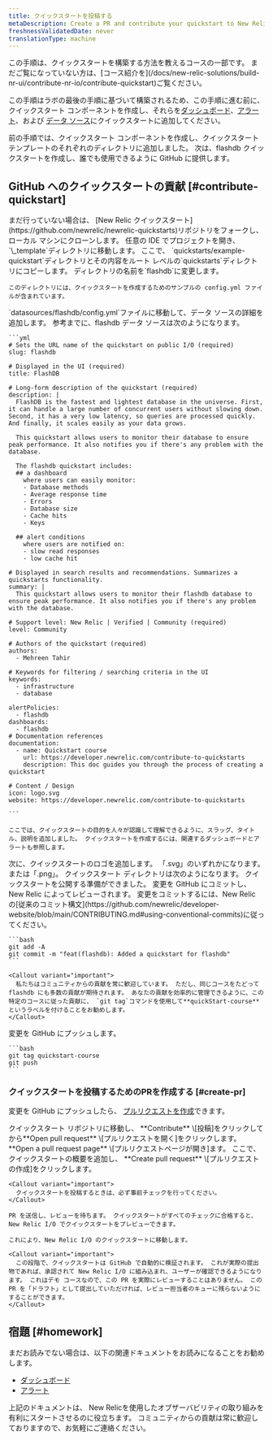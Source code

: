 ```yaml
---
title: クイックスタートを投稿する
metaDescription: Create a PR and contribute your quickstart to New Relic I/O
freshnessValidatedDate: never
translationType: machine
---
```


<Callout variant="tip">
  この手順は、クイックスタートを構築する方法を教えるコースの一部です。 まだご覧になっていない方は、[コース紹介を](/docs/new-relic-solutions/build-nr-ui/contribute-nr-io/contribute-quickstart)ご覧ください。

  この手順はラボの最後の手順に基づいて構築されるため、この手順に進む前に、クイックスタート コンポーネントを作成し、それらを[ダッシュボード](/docs/new-relic-solutions/build-nr-ui/contribute-nr-io/build-quickstart/add-dashboard)、[アラート](/docs/new-relic-solutions/build-nr-ui/contribute-nr-io/build-quickstart/add-alerts)、および [データ ソース](/docs/new-relic-solutions/build-nr-ui/contribute-nr-io/build-quickstart/add-data-source)にクイックスタートに追加してください。
</Callout>

前の手順では、クイックスタート コンポーネントを作成し、クイックスタート テンプレートのそれぞれのディレクトリに追加しました。 次は、flashdb クイックスタートを作成し、誰でも使用できるように GitHub に提供します。

## GitHub へのクイックスタートの貢献 [#contribute-quickstart]

<Steps>
  <Step>
    まだ行っていない場合は、 [New Relic クイックスタート](https://github.com/newrelic/newrelic-quickstarts)リポジトリをフォークし、ローカル マシンにクローンします。
  </Step>

  <Step>
    任意の IDE でプロジェクトを開き、 `\_template`ディレクトリに移動します。
  </Step>

  <Step>
    ここで、 `quickstarts/example-quickstart`ディレクトリとその内容をルート レベルの`quickstarts`ディレクトリにコピーします。 ディレクトリの名前を`flashdb`に変更します。

    このディレクトリには、クイックスタートを作成するためのサンプルの config.yml ファイルが含まれています。
  </Step>

  <Step>
    `datasources/flashdb/config.yml`ファイルに移動して、データ ソースの詳細を追加します。 参考までに、flashdb データ ソースは次のようになります。

    ```yml
    # Sets the URL name of the quickstart on public I/O (required)
    slug: flashdb

    # Displayed in the UI (required)
    title: FlashDB

    # Long-form description of the quickstart (required)
    description: |
      FlashDB is the fastest and lightest database in the universe. First, it can handle a large number of concurrent users without slowing down. Second, it has a very low latency, so queries are processed quickly. And finally, it scales easily as your data grows.
  
      This quickstart allows users to monitor their database to ensure peak performance. It also notifies you if there's any problem with the database. 
  
      The flashdb quickstart includes: 
      ## a dashboard 
        where users can easily monitor:
        - Database methods
        - Average response time
        - Errors
        - Database size
        - Cache hits
        - Keys

      ## alert conditions
        where users are notified on:
        - slow read responses
        - low cache hit 

    # Displayed in search results and recommendations. Summarizes a quickstarts functionality.
    summary: |
      This quickstart allows users to monitor their flashdb database to ensure peak performance. It also notifies you if there's any problem with the database. 

    # Support level: New Relic | Verified | Community (required)
    level: Community

    # Authors of the quickstart (required)
    authors:
      - Mehreen Tahir

    # Keywords for filtering / searching criteria in the UI
    keywords:
      - infrastructure
      - database

    alertPolicies:
      - flashdb
    dashboards:
      - flashdb
    # Documentation references
    documentation:
      - name: Quickstart course
        url: https://developer.newrelic.com/contribute-to-quickstarts
        description: This doc guides you through the process of creating a quickstart

    # Content / Design
    icon: logo.svg
    website: https://developer.newrelic.com/contribute-to-quickstarts

    ```

    ここでは、クイックスタートの目的を人々が認識して理解できるように、スラッグ、タイトル、説明を追加しました。 クイックスタートを作成するには、関連するダッシュボードとアラートも参照します。
  </Step>

  <Step>
    次に、クイックスタートのロゴを追加します。 「.svg」のいずれかになります。 または「.png」。 クイックスタート ディレクトリは次のようになります。
  </Step>

  <Step>
    クイックスタートを公開する準備ができました。 変更を GitHub にコミットし、New Relic によってレビューされます。 変更をコミットするには、New Relic の[従来のコミット構文](https://github.com/newrelic/developer-website/blob/main/CONTRIBUTING.md#using-conventional-commits)に従ってください。

    ```bash
    git add -A
    git commit -m "feat(flashdb): Added a quickstart for flashdb"
    ```

    <Callout variant="important">
      私たちはコミュニティからの貢献を常に歓迎しています。 ただし、同じコースをたどって flashdb にも多数の貢献が期待されます。 あなたの貢献を効率的に管理できるように、この特定のコースに従った貢献に、 `git tag`コマンドを使用して**quickStart-course**というラベルを付けることをお勧めします。
    </Callout>
  </Step>

  <Step>
    変更を GitHub にプッシュします。

    ```bash
    git tag quickstart-course
    git push
    ```
  </Step>
</Steps>

### クイックスタートを投稿するためのPRを作成する [#create-pr]

変更を GitHub にプッシュしたら、 [プルリクエストを作成](https://help.github.com/en/github/collaborating-with-issues-and-pull-requests/creating-a-pull-request)できます。

<Steps>
  <Step>
    クイックスタート リポジトリに移動し、 **Contribute** \[投稿]をクリックしてから**Open pull request** \[プルリクエストを開く]をクリックします。
  </Step>

  <Step>
    **Open a pull request page** \[プルリクエストページが開き]ます。 ここで、クイックスタートの概要を追加し、 **Create pull request** \[プルリクエストの作成]をクリックします。

    <Callout variant="important">
      クイックスタートを投稿するときは、必ず事前チェックを行ってください。
    </Callout>

    PR を送信し、レビューを待ちます。 クイックスタートがすべてのチェックに合格すると、New Relic I/O でクイックスタートをプレビューできます。

    これにより、New Relic I/O のクイックスタートに移動します。

    <Callout variant="important">
      この段階で、クイックスタートは GitHub で自動的に検証されます。 これが実際の提出物であれば、承認されて New Relic I/O に組み込まれ、ユーザーが確認できるようになります。 これはデモ コースなので、この PR を実際にレビューすることはありません。 この PR を「ドラフト」として提出していただければ、レビュー担当者のキューに残らないようにすることができます。
    </Callout>
  </Step>
</Steps>

## 宿題 [#homework]

まだお読みでない場合は、以下の関連ドキュメントをお読みになることをお勧めします。

* [ダッシュボード](/docs/query-your-data/explore-query-data/dashboards/introduction-dashboards)
* [アラート](/docs/alerts-applied-intelligence/overview/)

上記のドキュメントは、 New Relicを使用したオブザーバビリティの取り組みを有利にスタートさせるのに役立ちます。 コミュニティからの貢献は常に歓迎しておりますので、お気軽にご連絡ください。